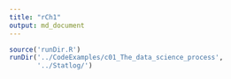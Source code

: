 ```yaml
---
title: "rCh1"
output: md_document
---
```


```r
source('runDir.R')
runDir('../CodeExamples/c01_The_data_science_process',
       '../Statlog/')
```

